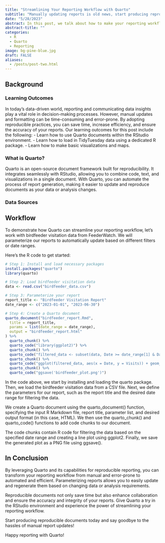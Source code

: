 ```yaml
---
title: "Streamlining Your Reporting Workflow with Quarto"
subtitle: "Manually updating reports is old news, start producing reproducible documents."
date: "5/28/2023"
abstract: In this post, we talk about how to make your reporting workflows much easier by using reproducible formats. We run through an example, using birdfeeder visitation data from FeederWatch, on parameterizing reports using Quarto in the RStudio environment.
abstract-title: ""
categories:
  - R
  - Quarto
  - Reporting
image: bg-pine-blue.jpg
draft: FALSE
aliases: 
  - /posts/post-two.html
---
```


## Background

### Learning Outcomes

In today's data-driven world, reporting and communicating data insights play a vital role in decision-making processes. However, manual updates and formatting can be time-consuming and error-prone. By adopting reproducible practices, you can save time, increase efficiency, and ensure the accuracy of your reports. Our learning outcomes for this post include the following:
- Learn how to use Quarto documents within the RStudio environment.
- Learn how to load in TidyTuesday data using a dedicated R package.
- Learn how to make basic visualizations and maps.

### What is Quarto?

Quarto is an open-source document framework built for reproducibility. It integrates seamlessly with RStudio, allowing you to combine code, text, and visualizations in a single document. With Quarto, you can automate the process of report generation, making it easier to update and reproduce documents as your data or analysis changes.

### Data Sources

## Workflow

To demonstrate how Quarto can streamline your reporting workflow, let's work with birdfeeder visitation data from FeederWatch. We will parameterize our reports to automatically update based on different filters or date ranges.

Here's the R code to get started:

```r
# Step 1: Install and load necessary packages
install.packages("quarto")
library(quarto)

# Step 2: Load birdfeeder visitation data
data <- read.csv("birdfeeder_data.csv")

# Step 3: Parameterize your report
report_title <- "Birdfeeder Visitation Report"
date_range <- c("2023-01-01", "2023-06-30")

# Step 4: Create a Quarto document
quarto_document("birdfeeder_report.Rmd",
  title = report_title,
  params = list(date_range = date_range),
  output = "birdfeeder_report.html"
) %>%
  quarto_chunk() %>%
  quarto_code("library(ggplot2)") %>%
  quarto_chunk() %>%
  quarto_code("filtered_data <- subset(data, Date >= date_range[1] & Date <= date_range[2])") %>%
  quarto_chunk() %>%
  quarto_code("ggplot(filtered_data, aes(x = Date, y = Visits)) + geom_line()") %>%
  quarto_chunk() %>%
  quarto_code("ggsave('birdfeeder_plot.png')")
```

In the code above, we start by installing and loading the quarto package. Then, we load the birdfeeder visitation data from a CSV file. Next, we define the parameters for our report, such as the report title and the desired date range for filtering the data.

We create a Quarto document using the quarto_document() function, specifying the input R Markdown file, report title, parameter list, and desired output format (in this case, HTML). We then use the quarto_chunk() and quarto_code() functions to add code chunks to our document.

The code chunks contain R code for filtering the data based on the specified date range and creating a line plot using ggplot2. Finally, we save the generated plot as a PNG file using ggsave().

## In Conclusion

By leveraging Quarto and its capabilities for reproducible reporting, you can transform your reporting workflow from manual and error-prone to automated and efficient. Parameterizing reports allows you to easily update and regenerate them based on changing data or analysis requirements.

Reproducible documents not only save time but also enhance collaboration and ensure the accuracy and integrity of your reports. Give Quarto a try in the RStudio environment and experience the power of streamlining your reporting workflow.

Start producing reproducible documents today and say goodbye to the hassles of manual report updates!

Happy reporting with Quarto!